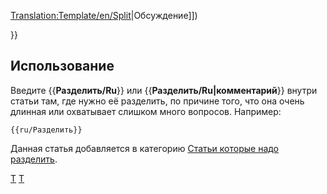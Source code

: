 <noinclude>[[Translation:Template/en/Split]]</noinclude><noinclude></noinclude>{{en/ambox| type  = move
| image = Split.png
| text  = <strong>Разделить</strong><br>Было высказано предположение, что данная страница будет разбита на несколько страниц. ([[{{{discuss|{{TALKPAGENAME}}}}}|Обсуждение]])<p>{{{1|}}}</p>
}}<includeonly>{{{2|[[Category:en/Articles to be split]]}}}</includeonly><noinclude>

==Использование==
Введите <nowiki>{{</nowiki>'''Разделить/Ru'''<nowiki>}}</nowiki> или <nowiki>{{</nowiki>'''Разделить/Ru|комментарий'''<nowiki>}}</nowiki> внутри статьи там, где нужно её разделить, по причине того, что она очень длинная или охватывает слишком много вопросов. Например: 
<pre>{{ru/Разделить}}</pre>
Данная статья добавляется в категорию [[:Category:en/Articles to be split|Статьи которые надо разделить]].

[[Category:ru/Шаблоны|T]][[Category:ru/Окна сообщений|T]]</noinclude>